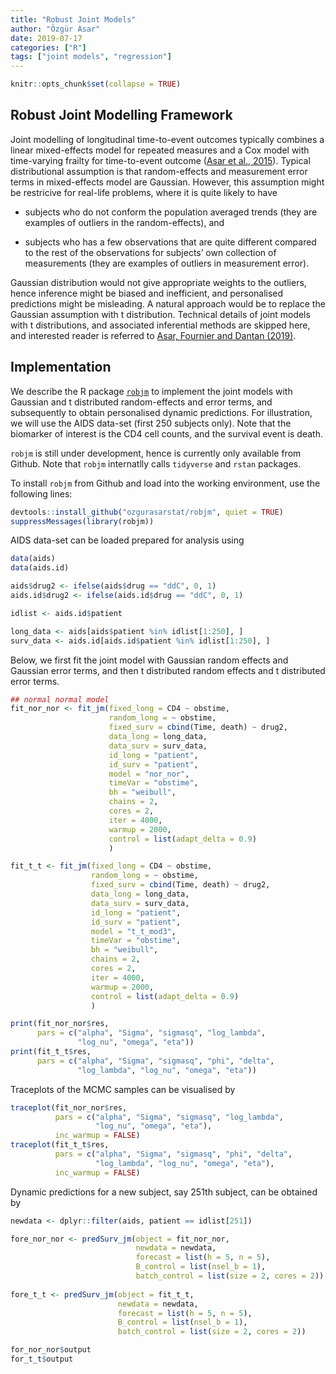 ```yaml
---
title: "Robust Joint Models"
author: "Özgür Asar"
date: 2019-07-17
categories: ["R"]
tags: ["joint models", "regression"]
---
```


```r
knitr::opts_chunk$set(collapse = TRUE)
```

## Robust Joint Modelling Framework

Joint modelling of longitudinal time-to-event outcomes typically 
combines a linear mixed-effects model for repeated measures 
and a Cox model with time-varying frailty for time-to-event outcome ([Asar et al., 2015](https://academic.oup.com/ije/article/44/1/334/657852)). 
Typical distributional assumption is that random-effects and 
measurement error terms in mixed-effects model are Gaussian. 
However, this assumption might be restricive for real-life 
problems, where it is quite likely to have 

* subjects who do not 
conform the population averaged trends (they are examples of 
outliers in the random-effects), and 

* subjects who has a few 
observations that are quite different compared to the rest 
of the observations for subjects' own collection of measurements 
(they are examples of outliers in measurement error). 

Gaussian distribution would not give appropriate weights to the outliers, 
hence inference might be biased and inefficient, and personalised predictions might be 
misleading. A natural approach would be to replace the Gaussian assumption 
with t distribution. Technical details of joint models with t distributions, 
and associated inferential methods are 
skipped here, and interested reader is referred to [Asar, Fournier and Dantan (2019)](https://arxiv.org/abs/1905.00816). 

## Implementation

We describe the 
R package [`robjm`](https://github.com/ozgurasarstat/robjm) to implement the 
joint models with Gaussian and t distributed random-effects and error terms, 
and subsequently to obtain personalised dynamic predictions. 
For illustration, we will use the 
AIDS data-set (first 250 subjects only). 
Note that the biomarker of interest is the CD4 cell counts, and the 
survival event is death. 

`robjm` is still under development, hence is currently only available from Github. 
Note that `robjm` internatlly calls `tidyverse` and `rstan` packages. 

To install `robjm` from Github and load into the working environment, 
use the following lines:
```r
devtools::install_github("ozgurasarstat/robjm", quiet = TRUE)
suppressMessages(library(robjm))
```
AIDS data-set can be loaded prepared for analysis using
```r
data(aids)
data(aids.id)

aids$drug2 <- ifelse(aids$drug == "ddC", 0, 1)
aids.id$drug2 <- ifelse(aids.id$drug == "ddC", 0, 1)

idlist <- aids.id$patient

long_data <- aids[aids$patient %in% idlist[1:250], ]
surv_data <- aids.id[aids.id$patient %in% idlist[1:250], ]
```
Below, we first fit the joint model with Gaussian random effects and 
Gaussian error terms, and then t distributed random effects and 
t distributed error terms.
```r
## normal normal model
fit_nor_nor <- fit_jm(fixed_long = CD4 ~ obstime, 
                      random_long = ~ obstime, 
                      fixed_surv = cbind(Time, death) ~ drug2, 
                      data_long = long_data,
                      data_surv = surv_data,
                      id_long = "patient",
                      id_surv = "patient",
                      model = "nor_nor",
                      timeVar = "obstime",
                      bh = "weibull",
                      chains = 2,
                      cores = 2,
                      iter = 4000,
                      warmup = 2000,
                      control = list(adapt_delta = 0.9) 
                      )

fit_t_t <- fit_jm(fixed_long = CD4 ~ obstime, 
                  random_long = ~ obstime, 
                  fixed_surv = cbind(Time, death) ~ drug2, 
                  data_long = long_data,
                  data_surv = surv_data,
                  id_long = "patient",
                  id_surv = "patient",
                  model = "t_t_mod3",
                  timeVar = "obstime",
                  bh = "weibull",
                  chains = 2,
                  cores = 2,
                  iter = 4000,
                  warmup = 2000,
                  control = list(adapt_delta = 0.9) 
                  )
```

```r
print(fit_nor_nor$res, 
      pars = c("alpha", "Sigma", "sigmasq", "log_lambda", 
               "log_nu", "omega", "eta"))
print(fit_t_t$res, 
      pars = c("alpha", "Sigma", "sigmasq", "phi", "delta", 
               "log_lambda", "log_nu", "omega", "eta"))
```
Traceplots of the MCMC samples can be visualised by
```r
traceplot(fit_nor_nor$res, 
          pars = c("alpha", "Sigma", "sigmasq", "log_lambda", 
                   "log_nu", "omega", "eta"),
          inc_warmup = FALSE)
traceplot(fit_t_t$res, 
          pars = c("alpha", "Sigma", "sigmasq", "phi", "delta", 
                   "log_lambda", "log_nu", "omega", "eta"),
          inc_warmup = FALSE)
```
Dynamic predictions for a new subject, say 251th subject, can be obtained by
```r
newdata <- dplyr::filter(aids, patient == idlist[251])

fore_nor_nor <- predSurv_jm(object = fit_nor_nor, 
                            newdata = newdata, 
                            forecast = list(h = 5, n = 5),
                            B_control = list(nsel_b = 1),
                            batch_control = list(size = 2, cores = 2))
 
fore_t_t <- predSurv_jm(object = fit_t_t, 
                        newdata = newdata, 
                        forecast = list(h = 5, n = 5),
                        B_control = list(nsel_b = 1),
                        batch_control = list(size = 2, cores = 2)) 

for_nor_nor$output
for_t_t$output
```

